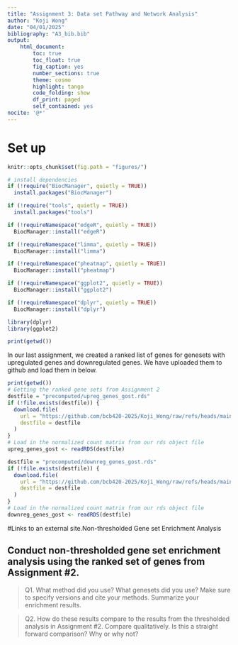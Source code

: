 ```yaml
---
title: "Assignment 3: Data set Pathway and Network Analysis"
author: "Koji Wong"
date: "04/01/2025"
bibliography: "A3_bib.bib"
output:
    html_document:
        toc: true
        toc_float: true
        fig_caption: yes
        number_sections: true
        theme: cosmo
        highlight: tango
        code_folding: show
        df_print: paged
        self_contained: yes
nocite: '@*'
---
```


# Set up

```r
knitr::opts_chunk$set(fig.path = "figures/")

# install dependencies
if (!require("BiocManager", quietly = TRUE))
  install.packages("BiocManager")

if (!require("tools", quietly = TRUE))
  install.packages("tools")

if (!requireNamespace("edgeR", quietly = TRUE))
  BiocManager::install("edgeR")

if (!requireNamespace("limma", quietly = TRUE))
  BiocManager::install("limma")

if (!requireNamespace("pheatmap", quietly = TRUE))
  BiocManager::install("pheatmap")

if (!requireNamespace("ggplot2", quietly = TRUE))
  BiocManager::install("ggplot2")

if (!requireNamespace("dplyr", quietly = TRUE))
  BiocManager::install("dplyr")

library(dplyr)
library(ggplot2)
```

```r
print(getwd())
```

In our last assignment, we created a ranked list of genes for genesets with upregulated genes and downregulated genes. We have uploaded them to github and load them in below.
```r
print(getwd())
# Getting the ranked gene sets from Assignment 2
destfile = "precomputed/upreg_genes_gost.rds"
if (!file.exists(destfile)) {
  download.file(
    url = "https://github.com/bcb420-2025/Koji_Wong/raw/refs/heads/main/A3_KojiWong/precomputed/upreg_genes_gost.rds",
    destfile = destfile
  )
}
# Load in the normalized count matrix from our rds object file
upreg_genes_gost <- readRDS(destfile)

destfile = "precomputed/downreg_genes_gost.rds"
if (!file.exists(destfile)) {
  download.file(
    url = "https://github.com/bcb420-2025/Koji_Wong/raw/refs/heads/main/A3_KojiWong/precomputed/downreg_genes_gost.rds",
    destfile = destfile
  )
}
# Load in the normalized count matrix from our rds object file
downreg_genes_gost <- readRDS(destfile)
```

#Links to an external site.Non-thresholded Gene set Enrichment Analysis

## Conduct non-thresholded gene set enrichment analysis using the ranked set of genes from Assignment #2.

> Q1. What method did you use? What genesets did you use? Make sure to specify versions and cite your methods.
Summarize your enrichment results.



> Q2. How do these results compare to the results from the thresholded analysis in Assignment #2. Compare qualitatively. Is this a straight forward comparison? Why or why not?
```
```